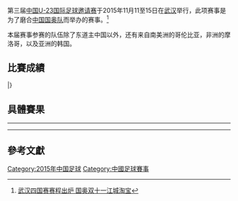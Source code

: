第三届[[中国U-23国际足球邀请赛|中国U-23国际足球邀请赛]]于2015年11月11至15日在[[武汉|武汉]]举行，此项赛事是为了磨合[[中国国奥队|中国国奥队]]而举办的赛事。<ref>[http://news.ctdsb.net/shengnei/2015/1021/299558.shtml 武汉四国赛赛程出炉 国奥双十一江城淘宝]{{dead link|date=2018年4月 |bot=InternetArchiveBot |fix-attempted=yes }}</ref>

本届赛事参赛的队伍除了东道主中国以外，还有来自南美洲的哥伦比亚，非洲的摩洛哥，以及亚洲的韩国。

==比賽成績==
{{Fb cl2 header navbar}}
{{Fb cl2 team|t={{fbu|23|COL}} |w=2 |d=1 |l=0 |gf=4 |ga=2 |bc=gold|border=}}
{{Fb cl2 team|t={{fbu|23|CHN}} |w=1 |d=1 |l=1 |gf=5 |ga=2 |bc=silver|border=}}
{{Fb cl2 team|t={{fbu|23|MAR}} |w=1 |d=0 |l=2 |gf=1 |ga=5 |bc=#cc9966|border=}}
{{Fb cl2 team|t={{fbu|23|KOR}} |w=0 |d=2 |l=1 |gf=3 |ga=4 |bc=|border=}}
|}

==具體賽果==
{{footballbox 
| date       = 2015年11月11日
| time       = 16:00 [[UTC+8|UTC+8]]
| team1      = {{fbu-rt|23|KOR}}
| score      = 0 - 1
| report     =
| team2      = {{fbu|23|MAR}}
| goals1     =
| goals2     = 卡里姆 {{goal}}
| stadium    = [[武汉体育中心|武汉体育中心]]
| attendance = 
| referee    = 
}}
{{footballbox 
| date       = 2014年11月11日
| time       = 19:30 [[UTC+8|UTC+8]]
| team1      = {{fbu-rt|23|CHN}}
| score      = 0 - 1
| report     = [http://sports.sina.com.cn/china/national/2015-11-11/doc-ifxksqis4727996.shtml 比赛报告]
| team2      = {{fbu|23|COL}}
| goals1     = 
| goals2     = {{le|罗杰·马丁内斯·托比森|Roger Martínez|马丁内斯}} {{goal|31}}
| stadium    = [[武汉体育中心|武汉体育中心]]
| attendance = 
| referee    = 
}}
----
{{footballbox 
| date       = 2015年11月13日
| time       = 16:00 [[UTC+8|UTC+8]]
| team1      = {{fbu-rt|23|KOR}}
| score      = 2 - 2
| report     =
| team2      = {{fbu|23|COL}}
| goals1     = [[池彦学|池彦学]] {{goal|17}} <br> [[朴镕宇|朴镕宇]] {{goal|37}}
| goals2     = [[胡安·帕罗·涅托|涅托]] {{goal|68}} <br> {{le|罗杰·马丁内斯·托比森|Roger Martínez|马丁内斯}} {{goal|81}}
| stadium    = [[武汉体育中心|武汉体育中心]]
| attendance = 
| referee    = 
}}
{{footballbox 
| date       = 2015年11月13日
| time       = 19:30 [[UTC+8|UTC+8]]
| team1      = {{fbu-rt|23|CHN}}
| score      = 4 - 0
| report     = [http://sports.sina.com.cn/china/gqgs/2015-11-13/doc-ifxksqiv8344504.shtml 比赛报告]
| team2      = {{fbu|23|MAR}}
| goals1     = [[徐新_(足球运动员)|徐新]] {{goal|31}} <br> [[张玉宁_(1997年)|张玉宁]] {{goal|45+3||72}} <br> [[李源一|李源一]] {{goal|90+4}} 
| goals2     = 
| stadium    = [[武汉体育中心|武汉体育中心]]
| attendance = 
| referee    = 
}}
----
{{footballbox 
| date       = 2015年11月15日
| time       = 16:00 [[UTC+8|UTC+8]]
| team1      = {{fbu-rt|23|MAR}}
| score      = 0 - 1
| report     =
| team2      = {{fbu|23|COL}}
| goals1     =
| goals2     = {{le|罗杰·马丁内斯·托比森|Roger Martínez|马丁内斯}} {{goal|34}}
| stadium    = [[武汉体育中心|武汉体育中心]]
| attendance =
| referee    =
}}
{{footballbox 
| date       = 2015年11月15日
| time       = 19:30 [[UTC+8|UTC+8]]
| team1      = {{fbu-rt|23|CHN}}
| score      = 1 - 1
| report     = [http://sports.sina.com.cn/china/national/2015-11-15/doc-ifxksqiv8375496.shtml 比赛报告]
| team2      = {{fbu|23|KOR}}
| goals1     = [[糜昊伦|糜昊伦]] {{goal|85}}
| goals2     = [[朴镕宇|朴镕宇]] {{goal|77}}
| stadium    = [[武汉体育中心|武汉体育中心]]
| attendance = 
| referee    = 
}}

==參考文獻==
{{reflist}}

{{国奥四国邀请赛}}

[[Category:2015年中国足球|Category:2015年中国足球]]
[[Category:中國足球賽事|Category:中國足球賽事]]